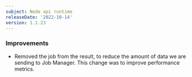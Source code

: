 ```yaml
---
subject: Node api runtime
releaseDate: '2022-10-14'
version: 1.1.23
---
```


### Improvements
* Removed the job from the result, to reduce the amount of data we are sending to Job Manager. This change was to improve performance metrics.
